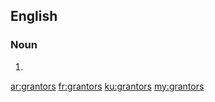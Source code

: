 ==English==

===Noun===
{{head|en|noun plural form}}

# {{plural of|grantor|lang=en}}

[[ar:grantors]]
[[fr:grantors]]
[[ku:grantors]]
[[my:grantors]]